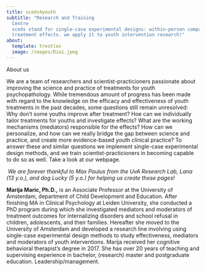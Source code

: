 ```yaml
---
title: sceds4youth
subtitle: "Research and Training
  Centre                                                                                                                 \
  sceds stand for single-case experimental designs: within-person comparisons of
  treatment effects. we apply it to youth intervention research!"
about:
  template: trestles
  image: /images/Dia1.jpeg
---
```

About us

We are a team of researchers and scientist-practicioners passionate about improving the science and practice of treatments for youth psychopathology. While tremendous amount of progress has been made with regard to the knowledge on the efficacy and effectiveness of youth treatments in the past decades, some questions still remain unresolved: Why don’t some youths improve after treatment? Hoe can we individually tailor treatments for youths and investigate effects? What are the working mechanisms (mediators) responsible for the effects? How can we personalize, and how can we really bridge the gap between science and practice, and create more evidence-based youth clinical practice? To answer these and similar questions we implement single-case experimental design methods, and we train scientist-practicioners in becoming capable to do so as well. Take a look at our webpage.

 _We are forever thankful to Max Paulus from the UvA Research Lab, Lana (13 y.o.), and dog Lucky (5 y.o.) for helping us create these pages!_

**Marija Maric, Ph.D.,** is an Associate Professor at the University of Amsterdam, department of Child Development and Education. After finishing MA in Clinical Psychology at Leiden University, she conducted a PhD program during which she investigated mediators and moderators of treatment outcomes for internalizing disorders and school refusal in children, adolescents, and their families. Hereafter she moved to the University of Amsterdam and developed a research line involving using single-case experimental design methods to study effectiveness, mediators and moderators of youth interventions. Marija received her cognitive behavioral therapist’s degree in 2017. She has over 20 years of teaching and supervising experience in bachelor, (research) master and postgraduate education. Leadership/management.